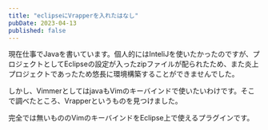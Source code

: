 ```yaml
---
title: "eclipseにVrapperを入れたはなし"
pubDate: 2023-04-13
published: false
---
```


現在仕事でJavaを書いています。個人的にはInteliJを使いたかったのですが、プロジェクトとしてEclipseの設定が入ったzipファイルが配られたため、また炎上プロジェクトであったため悠長に環境構築することができませんでした。

しかし、VimmerとしてはjavaもVimのキーバインドで使いたいわけです。そこで調べたところ、Vrapperというものを見つけました。

完全では無いもののVimのキーバインドをEclipse上で使えるプラグインです。
